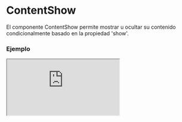 # ContentShow

El componente ContentShow permite mostrar u ocultar su contenido condicionalmente basado en la propiedad 'show'.


### Ejemplo

<Iframe minHeightIframe="30dvh" src="https://fenextjs-component-storybook.vercel.app/iframe.html?args=&id=contentshow-contentshow--index&viewMode=story" />

### Importacion

Para importar el componente ContentShow, se puede hacer desde fenextjs

```tsx copy
import { ContentShow } from "fenextjs";
```

### Parametros

| Parametro | Tipo | Requerido | Default | Descripcion |
| --------- | ---- | --------- | ------- | ----------- |
| children | ReactNode | no | undefined | El contenido que se mostrará o ocultará dependiendo del valor de 'show'. |
| show | boolean | no | true | Determina si el contenido debe mostrarse. Si es false, el contenido se ocultará. |
| className | string | no | '' | Clase CSS para personalizar el contenedor del componente. |

### Storybook

Para ver el storybook del componente lo puede hacer con este [link](https://fenextjs-component-storybook.vercel.app/?path=/story/contentshow-contentshow--index)

### Usos

- Básico

```tsx copy
<ContentShow show={true}><div>Contenido visible</div></ContentShow>
```

- Contenido oculto

```tsx copy
<ContentShow show={false}><div>Contenido oculto</div></ContentShow>
```

